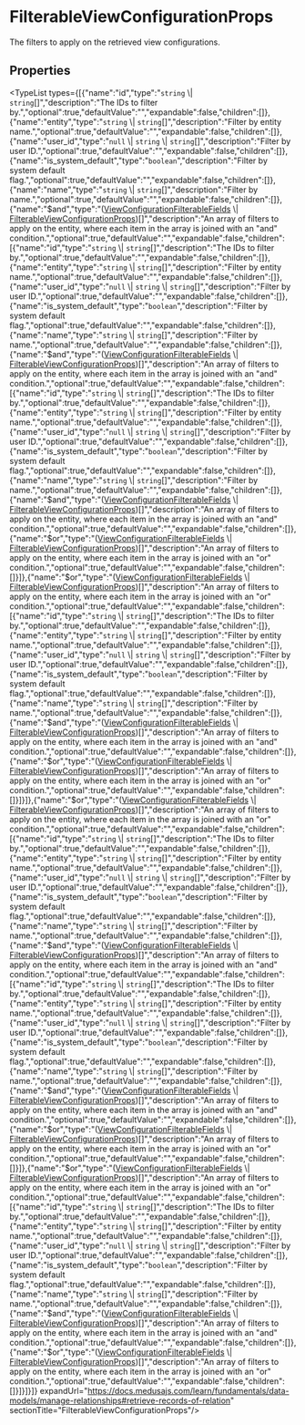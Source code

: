 
# FilterableViewConfigurationProps

The filters to apply on the retrieved view configurations.

## Properties

<TypeList types={[{"name":"id","type":"`string` \\| `string`[]","description":"The IDs to filter by.","optional":true,"defaultValue":"","expandable":false,"children":[]},{"name":"entity","type":"`string` \\| `string`[]","description":"Filter by entity name.","optional":true,"defaultValue":"","expandable":false,"children":[]},{"name":"user_id","type":"`null` \\| `string` \\| `string`[]","description":"Filter by user ID.","optional":true,"defaultValue":"","expandable":false,"children":[]},{"name":"is_system_default","type":"`boolean`","description":"Filter by system default flag.","optional":true,"defaultValue":"","expandable":false,"children":[]},{"name":"name","type":"`string` \\| `string`[]","description":"Filter by name.","optional":true,"defaultValue":"","expandable":false,"children":[]},{"name":"$and","type":"([ViewConfigurationFilterableFields](../types.SettingsTypes.ViewConfigurationFilterableFields/page.mdx) \\| [FilterableViewConfigurationProps](./page.mdx))[]","description":"An array of filters to apply on the entity, where each item in the array is joined with an \"and\" condition.","optional":true,"defaultValue":"","expandable":false,"children":[{"name":"id","type":"`string` \\| `string`[]","description":"The IDs to filter by.","optional":true,"defaultValue":"","expandable":false,"children":[]},{"name":"entity","type":"`string` \\| `string`[]","description":"Filter by entity name.","optional":true,"defaultValue":"","expandable":false,"children":[]},{"name":"user_id","type":"`null` \\| `string` \\| `string`[]","description":"Filter by user ID.","optional":true,"defaultValue":"","expandable":false,"children":[]},{"name":"is_system_default","type":"`boolean`","description":"Filter by system default flag.","optional":true,"defaultValue":"","expandable":false,"children":[]},{"name":"name","type":"`string` \\| `string`[]","description":"Filter by name.","optional":true,"defaultValue":"","expandable":false,"children":[]},{"name":"$and","type":"([ViewConfigurationFilterableFields](../types.SettingsTypes.ViewConfigurationFilterableFields/page.mdx) \\| [FilterableViewConfigurationProps](./page.mdx))[]","description":"An array of filters to apply on the entity, where each item in the array is joined with an \"and\" condition.","optional":true,"defaultValue":"","expandable":false,"children":[{"name":"id","type":"`string` \\| `string`[]","description":"The IDs to filter by.","optional":true,"defaultValue":"","expandable":false,"children":[]},{"name":"entity","type":"`string` \\| `string`[]","description":"Filter by entity name.","optional":true,"defaultValue":"","expandable":false,"children":[]},{"name":"user_id","type":"`null` \\| `string` \\| `string`[]","description":"Filter by user ID.","optional":true,"defaultValue":"","expandable":false,"children":[]},{"name":"is_system_default","type":"`boolean`","description":"Filter by system default flag.","optional":true,"defaultValue":"","expandable":false,"children":[]},{"name":"name","type":"`string` \\| `string`[]","description":"Filter by name.","optional":true,"defaultValue":"","expandable":false,"children":[]},{"name":"$and","type":"([ViewConfigurationFilterableFields](../types.SettingsTypes.ViewConfigurationFilterableFields/page.mdx) \\| [FilterableViewConfigurationProps](./page.mdx))[]","description":"An array of filters to apply on the entity, where each item in the array is joined with an \"and\" condition.","optional":true,"defaultValue":"","expandable":false,"children":[]},{"name":"$or","type":"([ViewConfigurationFilterableFields](../types.SettingsTypes.ViewConfigurationFilterableFields/page.mdx) \\| [FilterableViewConfigurationProps](./page.mdx))[]","description":"An array of filters to apply on the entity, where each item in the array is joined with an \"or\" condition.","optional":true,"defaultValue":"","expandable":false,"children":[]}]},{"name":"$or","type":"([ViewConfigurationFilterableFields](../types.SettingsTypes.ViewConfigurationFilterableFields/page.mdx) \\| [FilterableViewConfigurationProps](./page.mdx))[]","description":"An array of filters to apply on the entity, where each item in the array is joined with an \"or\" condition.","optional":true,"defaultValue":"","expandable":false,"children":[{"name":"id","type":"`string` \\| `string`[]","description":"The IDs to filter by.","optional":true,"defaultValue":"","expandable":false,"children":[]},{"name":"entity","type":"`string` \\| `string`[]","description":"Filter by entity name.","optional":true,"defaultValue":"","expandable":false,"children":[]},{"name":"user_id","type":"`null` \\| `string` \\| `string`[]","description":"Filter by user ID.","optional":true,"defaultValue":"","expandable":false,"children":[]},{"name":"is_system_default","type":"`boolean`","description":"Filter by system default flag.","optional":true,"defaultValue":"","expandable":false,"children":[]},{"name":"name","type":"`string` \\| `string`[]","description":"Filter by name.","optional":true,"defaultValue":"","expandable":false,"children":[]},{"name":"$and","type":"([ViewConfigurationFilterableFields](../types.SettingsTypes.ViewConfigurationFilterableFields/page.mdx) \\| [FilterableViewConfigurationProps](./page.mdx))[]","description":"An array of filters to apply on the entity, where each item in the array is joined with an \"and\" condition.","optional":true,"defaultValue":"","expandable":false,"children":[]},{"name":"$or","type":"([ViewConfigurationFilterableFields](../types.SettingsTypes.ViewConfigurationFilterableFields/page.mdx) \\| [FilterableViewConfigurationProps](./page.mdx))[]","description":"An array of filters to apply on the entity, where each item in the array is joined with an \"or\" condition.","optional":true,"defaultValue":"","expandable":false,"children":[]}]}]},{"name":"$or","type":"([ViewConfigurationFilterableFields](../types.SettingsTypes.ViewConfigurationFilterableFields/page.mdx) \\| [FilterableViewConfigurationProps](./page.mdx))[]","description":"An array of filters to apply on the entity, where each item in the array is joined with an \"or\" condition.","optional":true,"defaultValue":"","expandable":false,"children":[{"name":"id","type":"`string` \\| `string`[]","description":"The IDs to filter by.","optional":true,"defaultValue":"","expandable":false,"children":[]},{"name":"entity","type":"`string` \\| `string`[]","description":"Filter by entity name.","optional":true,"defaultValue":"","expandable":false,"children":[]},{"name":"user_id","type":"`null` \\| `string` \\| `string`[]","description":"Filter by user ID.","optional":true,"defaultValue":"","expandable":false,"children":[]},{"name":"is_system_default","type":"`boolean`","description":"Filter by system default flag.","optional":true,"defaultValue":"","expandable":false,"children":[]},{"name":"name","type":"`string` \\| `string`[]","description":"Filter by name.","optional":true,"defaultValue":"","expandable":false,"children":[]},{"name":"$and","type":"([ViewConfigurationFilterableFields](../types.SettingsTypes.ViewConfigurationFilterableFields/page.mdx) \\| [FilterableViewConfigurationProps](./page.mdx))[]","description":"An array of filters to apply on the entity, where each item in the array is joined with an \"and\" condition.","optional":true,"defaultValue":"","expandable":false,"children":[{"name":"id","type":"`string` \\| `string`[]","description":"The IDs to filter by.","optional":true,"defaultValue":"","expandable":false,"children":[]},{"name":"entity","type":"`string` \\| `string`[]","description":"Filter by entity name.","optional":true,"defaultValue":"","expandable":false,"children":[]},{"name":"user_id","type":"`null` \\| `string` \\| `string`[]","description":"Filter by user ID.","optional":true,"defaultValue":"","expandable":false,"children":[]},{"name":"is_system_default","type":"`boolean`","description":"Filter by system default flag.","optional":true,"defaultValue":"","expandable":false,"children":[]},{"name":"name","type":"`string` \\| `string`[]","description":"Filter by name.","optional":true,"defaultValue":"","expandable":false,"children":[]},{"name":"$and","type":"([ViewConfigurationFilterableFields](../types.SettingsTypes.ViewConfigurationFilterableFields/page.mdx) \\| [FilterableViewConfigurationProps](./page.mdx))[]","description":"An array of filters to apply on the entity, where each item in the array is joined with an \"and\" condition.","optional":true,"defaultValue":"","expandable":false,"children":[]},{"name":"$or","type":"([ViewConfigurationFilterableFields](../types.SettingsTypes.ViewConfigurationFilterableFields/page.mdx) \\| [FilterableViewConfigurationProps](./page.mdx))[]","description":"An array of filters to apply on the entity, where each item in the array is joined with an \"or\" condition.","optional":true,"defaultValue":"","expandable":false,"children":[]}]},{"name":"$or","type":"([ViewConfigurationFilterableFields](../types.SettingsTypes.ViewConfigurationFilterableFields/page.mdx) \\| [FilterableViewConfigurationProps](./page.mdx))[]","description":"An array of filters to apply on the entity, where each item in the array is joined with an \"or\" condition.","optional":true,"defaultValue":"","expandable":false,"children":[{"name":"id","type":"`string` \\| `string`[]","description":"The IDs to filter by.","optional":true,"defaultValue":"","expandable":false,"children":[]},{"name":"entity","type":"`string` \\| `string`[]","description":"Filter by entity name.","optional":true,"defaultValue":"","expandable":false,"children":[]},{"name":"user_id","type":"`null` \\| `string` \\| `string`[]","description":"Filter by user ID.","optional":true,"defaultValue":"","expandable":false,"children":[]},{"name":"is_system_default","type":"`boolean`","description":"Filter by system default flag.","optional":true,"defaultValue":"","expandable":false,"children":[]},{"name":"name","type":"`string` \\| `string`[]","description":"Filter by name.","optional":true,"defaultValue":"","expandable":false,"children":[]},{"name":"$and","type":"([ViewConfigurationFilterableFields](../types.SettingsTypes.ViewConfigurationFilterableFields/page.mdx) \\| [FilterableViewConfigurationProps](./page.mdx))[]","description":"An array of filters to apply on the entity, where each item in the array is joined with an \"and\" condition.","optional":true,"defaultValue":"","expandable":false,"children":[]},{"name":"$or","type":"([ViewConfigurationFilterableFields](../types.SettingsTypes.ViewConfigurationFilterableFields/page.mdx) \\| [FilterableViewConfigurationProps](./page.mdx))[]","description":"An array of filters to apply on the entity, where each item in the array is joined with an \"or\" condition.","optional":true,"defaultValue":"","expandable":false,"children":[]}]}]}]} expandUrl="https://docs.medusajs.com/learn/fundamentals/data-models/manage-relationships#retrieve-records-of-relation" sectionTitle="FilterableViewConfigurationProps"/>
